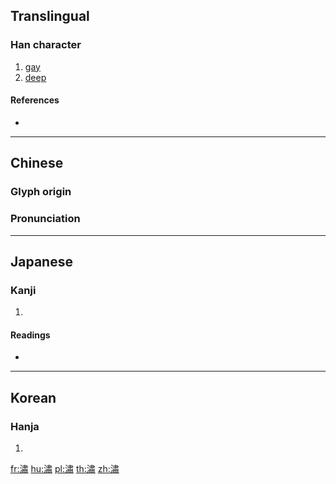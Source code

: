 ==Translingual==

===Han character===
{{Han char|rn=85|rad=水|as=12|sn=15|four=35127|canj=ELX}}

# [[gay]]
# [[deep]]

====References====
* {{Han ref|kx=0649.080|dkj=18239|dj=1059.030|hdz=31764.150|uh=6F5A|ud=28506|bh=E646|bd=58950}}

----

==Chinese==
{{zh-forms|s=㴋}}

===Glyph origin===
{{Han etym}}

===Pronunciation===
{{zh-pron
|m=sù,xiāo,sōu
|c=siu1
}}

----

==Japanese==

===Kanji===
{{ja-kanji|grade=|rs=水12}}

# {{defn|lang=ja|sort=水12}}

====Readings====
* {{ja-readings|on=[[しゅく]] (shuku), [[しょう]] (shō), [[しゅう]] (shū)|kun=[[きよい]] (kiyoi)}}

----

==Korean==

===Hanja===
{{ko-hanja|hangeul=숙|eumhun=|rv=suk|mr=su|y=swu}}

# {{defn|lang=ko|sort=水12}}

[[fr:潚]]
[[hu:潚]]
[[pl:潚]]
[[th:潚]]
[[zh:潚]]
